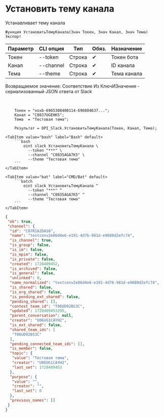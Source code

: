 ﻿---
sidebar_position: 11
---


# Установить тему канала
 Устанавливает тему канала



`Функция УстановитьТемуКанала(Знач Токен, Знач Канал, Знач Тема) Экспорт`

  | Параметр | CLI опция | Тип | Обяз. | Назначение |
  |-|-|-|-|-|
  | Токен | --token | Строка | &#x2714; | Токен бота |
  | Канал | --channel | Строка | &#x2714; | ID канала |
  | Тема | --theme | Строка | &#x2714; | Тема канала |

  
  Возвращаемое значение:   Соответствие Из КлючИЗначение - сериализованный JSON ответа от Slack

<br/>




```bsl title="Пример использования для 1С:Предприятие/OneScript"
    Токен = "xoxb-6965308400114-696804637...";
    Канал = "C0837UGEHK5";
    Тема  = "Тестовая тема";

    Результат = OPI_Slack.УстановитьТемуКанала(Токен, Канал, Тема);
```
    

 <Tabs>
  
    <TabItem value="bash" label="Bash" default>
        ```bash
            oint slack УстановитьТемуКанала \
              --token "***" \
              --channel "C0835AGA7K5" \
              --theme "Тестовая тема"
        ```
    </TabItem>
  
    <TabItem value="bat" label="CMD/Bat" default>
        ```batch
            oint slack УстановитьТемуКанала ^
              --token "***" ^
              --channel "C0835AGA7K5" ^
              --theme "Тестовая тема"
        ```
    </TabItem>
</Tabs>


```json title="Результат"
{
 "ok": true,
 "channel": {
  "id": "C07R1A2DAS0",
  "name": "testconv2e86d4e6-e191-4d76-981d-e9680d2efc74",
  "is_channel": true,
  "is_group": false,
  "is_im": false,
  "is_mpim": false,
  "is_private": false,
  "created": 1728409452,
  "is_archived": false,
  "is_general": false,
  "unlinked": 0,
  "name_normalized": "testconv2e86d4e6-e191-4d76-981d-e9680d2efc74",
  "is_shared": false,
  "is_org_shared": false,
  "is_pending_ext_shared": false,
  "pending_shared": [],
  "context_team_id": "T06UD92BS3C",
  "updated": 1728409453295,
  "parent_conversation": null,
  "creator": "U06UG1CAYH2",
  "is_ext_shared": false,
  "shared_team_ids": [
   "T06UD92BS3C"
  ],
  "pending_connected_team_ids": [],
  "is_member": false,
  "topic": {
   "value": "Тестовая тема",
   "creator": "U06UG1CAYH2",
   "last_set": 1728409453
  },
  "purpose": {
   "value": "",
   "creator": "",
   "last_set": 0
  },
  "previous_names": []
 }
}
```

